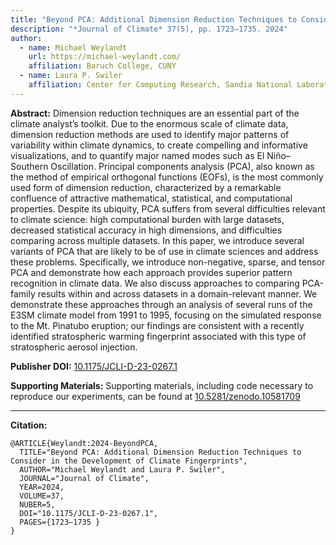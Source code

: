 ```yaml
---
title: "Beyond PCA: Additional Dimension Reduction Techniques to Consider in the Development of Climate Fingerprints"
description: "*Journal of Climate* 37(5), pp. 1723–1735. 2024"
author:
  - name: Michael Weylandt
    url: https://michael-weylandt.com/
    affiliation: Baruch College, CUNY
  - name: Laura P. Swiler
    affiliation: Center for Computing Research, Sandia National Laboratories
---
```


**Abstract:** Dimension reduction techniques are an essential part of the climate analyst’s toolkit. Due to the enormous scale of climate data, dimension reduction methods are used to identify major patterns of variability within climate dynamics, to create compelling and informative visualizations, and to quantify major named modes such as El Niño–Southern Oscillation. Principal components analysis (PCA), also known as the method of empirical orthogonal functions (EOFs), is the most commonly used form of dimension reduction, characterized by a remarkable confluence of attractive mathematical, statistical, and computational properties. Despite its ubiquity, PCA suffers from several difficulties relevant to climate science: high computational burden with large datasets, decreased statistical accuracy in high dimensions, and difficulties comparing across multiple datasets. In this paper, we introduce several variants of PCA that are likely to be of use in climate sciences and address these problems. Specifically, we introduce non-negative, sparse, and tensor PCA and demonstrate how each approach provides superior pattern recognition in climate data. We also discuss approaches to comparing PCA-family results within and across datasets in a domain-relevant manner. We demonstrate these approaches through an analysis of several runs of the E3SM climate model from 1991 to 1995, focusing on the simulated response to the Mt. Pinatubo eruption; our findings are consistent with a recently identified stratospheric warming fingerprint associated with this type of stratospheric aerosol injection.

**Publisher DOI:** [10.1175/JCLI-D-23-0267.1](https://doi.org/10.1175/JCLI-D-23-0267.1)

**Supporting Materials:** Supporting materials, including code necessary to reproduce our experiments, can be found at [10.5281/zenodo.10581709](https://doi.org/10.5281/zenodo.10581709)

<hr>

**Citation:**

```
@ARTICLE{Weylandt:2024-BeyondPCA,
  TITLE="Beyond PCA: Additional Dimension Reduction Techniques to Consider in the Development of Climate Fingerprints",
  AUTHOR="Michael Weylandt and Laura P. Swiler",
  JOURNAL="Journal of Climate",
  YEAR=2024,
  VOLUME=37,
  NUBER=5,
  DOI="10.1175/JCLI-D-23-0267.1",
  PAGES={1723–1735 }
}
```
